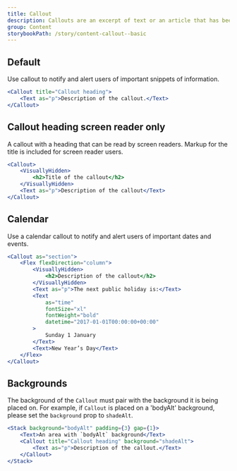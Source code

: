 ```yaml
---
title: Callout
description: Callouts are an excerpt of text or an article that has been pulled out and used as a visual clue to draw the eye to the text. They are used to help direct a user's attention to important pieces of information.
group: Content
storybookPath: /story/content-callout--basic
---
```


## Default

Use callout to notify and alert users of important snippets of information.

```jsx live
<Callout title="Callout heading">
	<Text as="p">Description of the callout.</Text>
</Callout>
```

## Callout heading screen reader only

A callout with a heading that can be read by screen readers. Markup for the title is included for screen reader users.

```jsx live
<Callout>
	<VisuallyHidden>
		<h2>Title of the callout</h2>
	</VisuallyHidden>
	<Text as="p">Description of the callout</Text>
</Callout>
```

## Calendar

Use a calendar callout to notify and alert users of important dates and events.

```jsx live
<Callout as="section">
	<Flex flexDirection="column">
		<VisuallyHidden>
			<h2>Description of the callout</h2>
		</VisuallyHidden>
		<Text as="p">The next public holiday is:</Text>
		<Text
			as="time"
			fontSize="xl"
			fontWeight="bold"
			datetime="2017-01-01T00:00:00+00:00"
		>
			Sunday 1 January
		</Text>
		<Text>New Year’s Day</Text>
	</Flex>
</Callout>
```

## Backgrounds

The background of the `Callout` must pair with the background it is being placed on. For example, if `Callout` is placed on a 'bodyAlt' background, please set the `background` prop to `shadeAlt`.

```jsx live
<Stack background="bodyAlt" padding={3} gap={1}>
	<Text>An area with `bodyAlt` background</Text>
	<Callout title="Callout heading" background="shadeAlt">
		<Text as="p">Description of the callout.</Text>
	</Callout>
</Stack>
```
